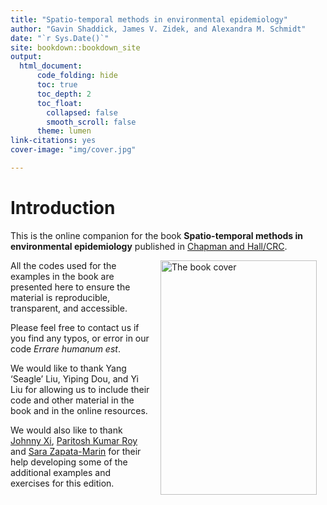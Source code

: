 ```yaml
--- 
title: "Spatio-temporal methods in environmental epidemiology"
author: "Gavin Shaddick, James V. Zidek, and Alexandra M. Schmidt"
date: "`r Sys.Date()`"
site: bookdown::bookdown_site
output:
  html_document:
      code_folding: hide
      toc: true
      toc_depth: 2
      toc_float:
        collapsed: false
        smooth_scroll: false
      theme: lumen
link-citations: yes
cover-image: "img/cover.jpg"

---
```


# Introduction {-}

This is the online companion for the book **Spatio-temporal methods in environmental epidemiology** published in [Chapman and Hall/CRC](https://www.taylorfrancis.com/books/mono/10.1201/b18600/spatio-temporal-methods-environmental-epidemiology-gavin-shaddick-james-zidek).

<a href="https://www.taylorfrancis.com/books/mono/10.1201/b18600/spatio-temporal-methods-environmental-epidemiology-gavin-shaddick-james-zidek"><img src="img/cover.jpg" width="250" height="375" alt="The book cover" align="right" style="margin: 0 1em 0 1em" /></a>



All the codes used for the examples in the book are presented here to ensure the material is reproducible, transparent, and accessible. 

Please feel free to contact us if you find any typos, or error in our code *Errare humanum est*.

We would like to thank Yang ‘Seagle’ Liu, Yiping Dou, and Yi Liu for allowing us to include their code and other material in the book and in the online resources.

We would also like to thank [Johnny Xi](https://xijohnny.github.io/), [Paritosh Kumar Roy](https://github.com/paritoshkroy) and [Sara Zapata-Marin](https://github.com/SaraZM)  for their help developing some of the additional examples and exercises for this edition. 






